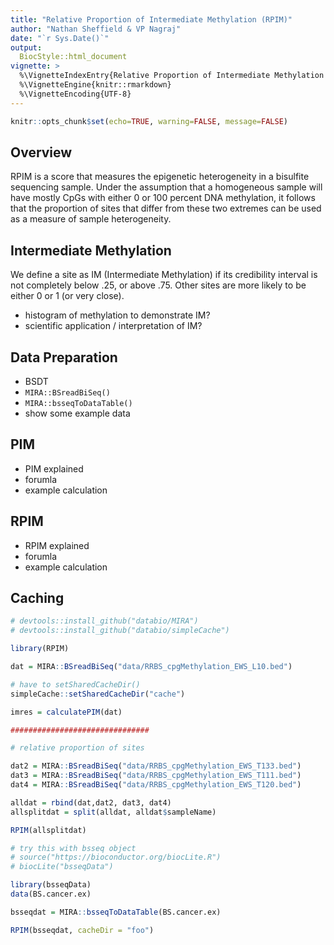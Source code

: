 ```yaml
---
title: "Relative Proportion of Intermediate Methylation (RPIM)"
author: "Nathan Sheffield & VP Nagraj"
date: "`r Sys.Date()`"
output: 
  BiocStyle::html_document
vignette: >
  %\VignetteIndexEntry{Relative Proportion of Intermediate Methylation (RPIM)}
  %\VignetteEngine{knitr::rmarkdown}
  %\VignetteEncoding{UTF-8}
---
```


```r
knitr::opts_chunk$set(echo=TRUE, warning=FALSE, message=FALSE)
```

## Overview

RPIM is a score that measures the epigenetic heterogeneity in a bisulfite sequencing sample. Under the assumption that a homogeneous sample will have mostly CpGs with either 0 or 100 percent DNA methylation, it follows that the proportion of sites that differ from these two extremes can be used as a measure of sample heterogeneity.

## Intermediate Methylation

We define a site as IM (Intermediate Methylation) if its credibility interval is not completely below .25, or above .75. Other sites are more likely to be either 0 or 1 (or very close).

- histogram of methylation to demonstrate IM?
- scientific application / interpretation of IM?

## Data Preparation

- BSDT 
- `MIRA::BSreadBiSeq()`
- `MIRA::bsseqToDataTable()`
- show some example data

## PIM

- PIM explained
- forumla
- example calculation

## RPIM

- RPIM explained
- forumla
- example calculation

## Caching

```r
# devtools::install_github("databio/MIRA")
# devtools::install_github("databio/simpleCache")

library(RPIM)

dat = MIRA::BSreadBiSeq("data/RRBS_cpgMethylation_EWS_L10.bed")

# have to setSharedCacheDir()
simpleCache::setSharedCacheDir("cache")

imres = calculatePIM(dat)

###############################

# relative proportion of sites

dat2 = MIRA::BSreadBiSeq("data/RRBS_cpgMethylation_EWS_T133.bed")
dat3 = MIRA::BSreadBiSeq("data/RRBS_cpgMethylation_EWS_T111.bed")
dat4 = MIRA::BSreadBiSeq("data/RRBS_cpgMethylation_EWS_T120.bed")

alldat = rbind(dat,dat2, dat3, dat4)
allsplitdat = split(alldat, alldat$sampleName)

RPIM(allsplitdat)

# try this with bsseq object
# source("https://bioconductor.org/biocLite.R")
# biocLite("bsseqData")

library(bsseqData)
data(BS.cancer.ex)

bsseqdat = MIRA::bsseqToDataTable(BS.cancer.ex)

RPIM(bsseqdat, cacheDir = "foo")

```
